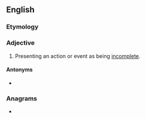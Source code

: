==English==
{{wikipedia|telicity}}

===Etymology===
{{prefix|en|a|telic}}

===Adjective===
{{en-adj|-}}

# {{lb|en|linguistics}} Presenting an action or event as being [[incomplete]].

====Antonyms====
* {{l|en|telic}}

===Anagrams===
* {{anagrams|en|a=aceilt|Altice|aletic}}